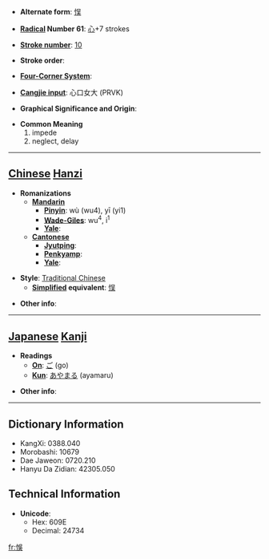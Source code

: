 * '''Alternate form''': [[悮]]

* '''[[Wiktionary:Chinese radical index| Radical]] Number 61''': [[Wiktionary:Chinese radical index 心|心]]+7 strokes

* '''[[Wiktionary:Chinese total strokes index|Stroke number]]''': [[Wiktionary:Chinese total strokes index 10|10]]

* '''Stroke order''': 

* '''[[Wiktionary:Chinese four corner index|Four-Corner System]]''': 

* '''[[Wiktionary:Chinese Cangjie index|Cangjie input]]''': 心口女大 (PRVK)

* '''Graphical Significance and Origin''': 

* '''Common Meaning'''
*#impede
*# neglect, delay


----

== [[Chinese]] [[Hanzi]] ==

* '''Romanizations'''
** '''[[Mandarin]]'''
*** '''[[Pinyin]]''': wù (wu4), yī (yi1)
*** '''[[Wade-Giles]]''': wu<sup>4</sup>, i<sup>1</sup>
*** '''[[Yale]]''': 
** '''[[Cantonese]]'''
*** '''[[Jyutping]]''':
*** '''[[Penkyamp]]''': 
*** '''[[Yale]]''': 

* '''Style''': [[Traditional Chinese]] 
** '''[[Simplified Chinese|Simplified]] equivalent''': [[悮]]

* '''Other info''': 

----

== [[Japanese]] [[Kanji]] ==

* '''Readings'''
** '''[[On]]''': [[ご]] (go)
** '''[[Kun]]''': [[あやまる]] (ayamaru)

* '''Other info''':  

----

== Dictionary Information ==

* KangXi: 0388.040
* Morobashi: 10679
* Dae Jaweon: 0720.210
* Hanyu Da Zidian: 42305.050

== Technical Information ==

* '''Unicode''':
** Hex: 609E
** Decimal: 24734

[[fr:悞]]